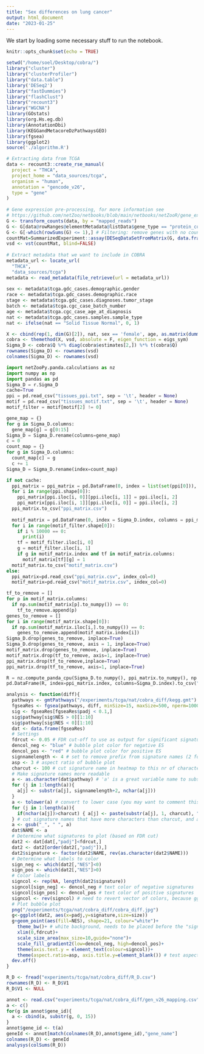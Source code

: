 ```yaml
---
title: "Sex differences on lung cancer"
output: html_document
date: "2023-01-25"
---
```


We start by loading some necessary stuff to run the notebook. 

```r
knitr::opts_chunk$set(echo = TRUE)
```

```r
setwd("/home/soel/Desktop/cobra/")
library("cluster")
library("clusterProfiler")
library("data.table")
library('DESeq2')
library("fastDummies")
library("flashClust")
library("recount3")
library("WGCNA")
library(GOstats)
library(org.Hs.eg.db)
library(AnnotationDbi)
library(KEGGandMetacoreDzPathwaysGEO)
library(fgsea)
library(ggplot2)
source('./algorithm.R')

# Extracting data from TCGA
data <- recount3::create_rse_manual(
  project = "THCA",
  project_home = "data_sources/tcga",
  organism = "human",
  annotation = "gencode_v26",
  type = "gene"
)
  
# Gene expression pre-processing, for more information see 
# https://github.com/netZoo/netbooks/blob/main/netbooks/netZooR/gene_expression_for_coexpression_nets.ipynb
G <- transform_counts(data, by = "mapped_reads")
G <- G[data@rowRanges@elementMetadata@listData$gene_type == "protein_coding",]
G <- G[-which(rowSums(G) <= 1),] # Filtering: remove genes with no counts
countMat=SummarizedExperiment::assay(DESeqDataSetFromMatrix(G, data.frame(row.names=seq_len(ncol(G))), ~1), 1)
vsd <- vst(countMat, blind=FALSE)
  
# Extract metadata that we want to include in COBRA
metadata_url <- locate_url(
  "THCA",
  "data_sources/tcga")
metadata <- read_metadata(file_retrieve(url = metadata_url))
  
sex <- metadata$tcga.gdc_cases.demographic.gender
race <- metadata$tcga.gdc_cases.demographic.race
stage <- metadata$tcga.gdc_cases.diagnoses.tumor_stage
batch <- metadata$tcga.cgc_case_batch_number
age <- metadata$tcga.cgc_case_age_at_diagnosis
nat <- metadata$tcga.gdc_cases.samples.sample_type
nat <- ifelse(nat == "Solid Tissue Normal", 0, 1)

X <- cbind(rep(1, dim(G)[2]), nat, sex == 'female', age, as.matrix(dummy_cols(race)[-1]), as.matrix(dummy_cols(stage)[-1]), as.matrix(dummy_cols(batch)[-1]))
cobra <- themethod(X, vsd, absolute = F, eigen_function = eigs_sym)
Sigma_D <- cobra$Q %*% diag(cobra$estimates[2,]) %*% t(cobra$Q)
rownames(Sigma_D) <- rownames(vsd)
colnames(Sigma_D) <- rownames(vsd)
```

```python
import netZooPy.panda.calculations as nz
import numpy as np
import pandas as pd
Sigma_D = r.Sigma_D
cache=True
ppi = pd.read_csv("tissues_ppi.txt", sep = '\t', header = None)
motif = pd.read_csv("tissues_motif.txt", sep = '\t', header = None)
motif_filter = motif[motif[2] != 0]

gene_map = {}
for g in Sigma_D.columns:
  gene_map[g] = g[0:15]
Sigma_D = Sigma_D.rename(columns=gene_map)
c = 0
count_map = {}
for g in Sigma_D.columns:
  count_map[c] = g
  c += 1
Sigma_D = Sigma_D.rename(index=count_map)

if not cache:
  ppi_matrix = ppi_matrix = pd.DataFrame(0, index = list(set(ppi[0])), columns = list(set(ppi[0])))
  for i in range(ppi.shape[0]): 
    ppi_matrix[ppi.iloc[i, 0]][ppi.iloc[i, 1]] = ppi.iloc[i, 2]
    ppi_matrix[ppi.iloc[i, 1]][ppi.iloc[i, 0]] = ppi.iloc[i, 2]
  ppi_matrix.to_csv("ppi_matrix.csv")
  
  motif_matrix = pd.DataFrame(0, index = Sigma_D.index, columns = ppi_matrix.index)
  for i in range(motif_filter.shape[0]):
    if i % 10000 == 0:
      print(i)
    tf = motif_filter.iloc[i, 0]
    g = motif_filter.iloc[i, 1]
    if g in motif_matrix.index and tf in motif_matrix.columns:
      motif_matrix[tf][g] = 1
  motif_matrix.to_csv("motif_matrix.csv")
else:
  ppi_matrix=pd.read_csv("ppi_matrix.csv", index_col=0)
  motif_matrix=pd.read_csv("motif_matrix.csv", index_col=0)

tf_to_remove = []
for p in motif_matrix.columns:
  if np.sum(motif_matrix[p].to_numpy()) == 0:
    tf_to_remove.append(p)
genes_to_remove = []
for i in range(motif_matrix.shape[0]):
  if np.sum(motif_matrix.iloc[i,].to_numpy()) == 0:
    genes_to_remove.append(motif_matrix.index[i])
Sigma_D.drop(genes_to_remove, inplace=True)
Sigma_D.drop(genes_to_remove, axis = 1, inplace=True)
motif_matrix.drop(genes_to_remove, inplace=True)
motif_matrix.drop(tf_to_remove, axis=1, inplace=True)
ppi_matrix.drop(tf_to_remove,inplace=True)
ppi_matrix.drop(tf_to_remove, axis=1, inplace=True)

R = nz.compute_panda_cpu(Sigma_D.to_numpy(), ppi_matrix.to_numpy(), np.float_(motif_matrix.T.to_numpy()))
pd.DataFrame(R, index=ppi_matrix.index, columns=Sigma_D.index).to_csv("R_D.csv")
```

```r
analysis <- function(diff){
  pathways <- gmtPathways("/experiments/tcga/nat/cobra_diff/kegg.gmt")
  fgseaRes <- fgsea(pathways, diff, minSize=15, maxSize=500, nperm=10000)
  sig <- fgseaRes[fgseaRes$padj < 0.1,]
  sig$pathway[sig$NES > 0][1:10]
  sig$pathway[sig$NES < 0][1:10]
  dat <- data.frame(fgseaRes)
  # Settings
  fdrcut <- 0.05 # FDR cut-off to use as output for significant signatures
  dencol_neg <- "blue" # bubble plot color for negative ES
  dencol_pos <- "red" # bubble plot color for positive ES
  signnamelength <- 4 # set to remove prefix from signature names (2 for "GO", 4 for "KEGG", 8 for "REACTOME")
  asp <- 3 # aspect ratio of bubble plot
  charcut <- 100 # cut signature name in heatmap to this nr of characters
  # Make signature names more readable
  a <- as.character(dat$pathway) # 'a' is a great variable name to substitute row names with something more readable
  for (j in 1:length(a)){
    a[j] <- substr(a[j], signnamelength+2, nchar(a[j]))
  }
  a <- tolower(a) # convert to lower case (you may want to comment this out, it really depends on what signatures you are looking at, c6 signatures contain   gene names, and converting those to lower case may be confusing)
  for (j in 1:length(a)){
    if(nchar(a[j])>charcut) { a[j] <- paste(substr(a[j], 1, charcut), "...", sep=" ")}
  } # cut signature names that have more characters than charcut, and add "..."
  a <- gsub("_", " ", a)
  dat$NAME <- a
  # Determine what signatures to plot (based on FDR cut)
  dat2 <- dat[dat[,"padj"]<fdrcut,]
  dat2 <- dat2[order(dat2[,"padj"]),] 
  dat2$signature <- factor(dat2$NAME, rev(as.character(dat2$NAME)))
  # Determine what labels to color
  sign_neg <- which(dat2[,"NES"]<0)
  sign_pos <- which(dat2[,"NES"]>0)
  # Color labels
  signcol <- rep(NA, length(dat2$signature))
  signcol[sign_neg] <- dencol_neg # text color of negative signatures
  signcol[sign_pos] <- dencol_pos # text color of positive signatures
  signcol <- rev(signcol) # need to revert vector of colors, because ggplot starts plotting these from below
  # Plot bubble plot
  png("/experiments/tcga/nat/cobra_diff/cobra_diff.jpg")
  g<-ggplot(dat2, aes(x=padj,y=signature,size=size))
  g+geom_point(aes(fill=NES), shape=21, colour="white")+
    theme_bw()+ # white background, needs to be placed before the "signcol" line
    xlim(0,fdrcut)+
    scale_size_area(max_size=10,guide="none")+
    scale_fill_gradient2(low=dencol_neg, high=dencol_pos)+
    theme(axis.text.y = element_text(colour=signcol))+
    theme(aspect.ratio=asp, axis.title.y=element_blank()) # test aspect.ratio
  dev.off()
}
```

```r
R_D <- fread("experiments/tcga/nat/cobra_diff/R_D.csv")
rownames(R_D) <- R_D$V1
R_D$V1 <- NULL

annot <- read.csv("experiments/tcga/nat/cobra_diff/gen_v26_mapping.csv")
a <- c()
for(g in annot$gene_id){
  a <- cbind(a, substr(g, 0, 15))
}
annot$gene_id <- t(a)
geneId <- annot[match(colnames(R_D),annot$gene_id),"gene_name"]
colnames(R_D) <- geneId
analysys(colSums(R_D))
```
